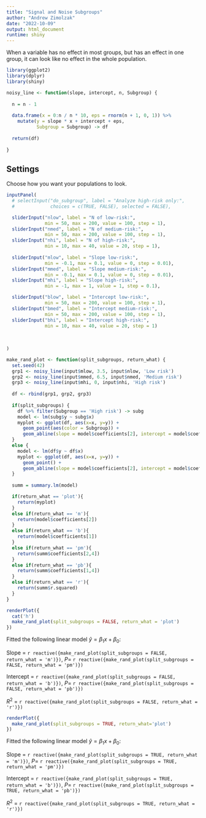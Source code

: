 ```yaml
---
title: "Signal and Noise Subgroups"
author: "Andrew Zimolzak"
date: "2022-10-09"
output: html_document
runtime: shiny
---
```


When a variable has no effect in most groups, but has an effect in one group,
it can look like no effect in the whole population.

```r
library(ggplot2)
library(dplyr)
library(shiny)
```

```r
noisy_line <- function(slope, intercept, n, Subgroup) {
  
  n = n - 1
  
  data.frame(x = 0:n / n * 10, eps = rnorm(n + 1, 0, 1)) %>%
    mutate(y = slope * x + intercept + eps,
           Subgroup = Subgroup) -> df
  
  return(df)
  
}
```




## Settings

Choose how you want your populations to look.

```r
inputPanel(
  # selectInput("do_subgroup", label = "Analyze high-risk only:",
  #             choices = c(TRUE, FALSE), selected = FALSE),

  sliderInput("nlow", label = "N of low-risk:",
              min = 50, max = 200, value = 100, step = 1),
  sliderInput("nmed", label = "N of medium-risk:",
              min = 50, max = 200, value = 100, step = 1),
  sliderInput("nhi", label = "N of high-risk:",
              min = 10, max = 40, value = 20, step = 1),
  
  sliderInput("mlow", label = "Slope low-risk:",
              min = -0.1, max = 0.1, value = 0, step = 0.01),
  sliderInput("mmed", label = "Slope medium-risk:",
              min = -0.1, max = 0.1, value = 0, step = 0.01),
  sliderInput("mhi", label = "Slope high-risk:",
              min = -1, max = 1, value = 1, step = 0.1),

  sliderInput("blow", label = "Intercept low-risk:",
              min = 50, max = 200, value = 100, step = 1),
  sliderInput("bmed", label = "Intercept medium-risk:",
              min = 50, max = 200, value = 100, step = 1),
  sliderInput("bhi", label = "Intercept high-risk:",
              min = 10, max = 40, value = 20, step = 1)
  
  
  
)
```


```r
make_rand_plot <- function(split_subgroups, return_what) {
  set.seed(42)
  grp1 <- noisy_line(input$mlow, 3.5, input$nlow, 'Low risk')
  grp2 <- noisy_line(input$mmed, 6.5, input$nmed, 'Medium risk')
  grp3 <- noisy_line(input$mhi, 0, input$nhi, 'High risk')
  
  df <- rbind(grp1, grp2, grp3)
  
  if(split_subgroups) {
    df %>% filter(Subgroup == 'High risk') -> subg
    model <- lm(subg$y ~ subg$x)
    myplot <- ggplot(df, aes(x=x, y=y)) +
      geom_point(aes(color = Subgroup)) +
      geom_abline(slope = model$coefficients[2], intercept = model$coefficients[1])
  }
  else {
    model <- lm(df$y ~ df$x)
    myplot <- ggplot(df, aes(x=x, y=y)) +
      geom_point() +
      geom_abline(slope = model$coefficients[2], intercept = model$coefficients[1])
  }
  
  summ = summary.lm(model)

  if(return_what == 'plot'){
    return(myplot)
  }
  else if(return_what == 'm'){
    return(model$coefficients[2])
  }
  else if(return_what == 'b'){
    return(model$coefficients[1])
  }
  else if(return_what == 'pm'){
    return(summ$coefficients[2,4])
  }
  else if(return_what == 'pb'){
    return(summ$coefficients[1,4])
  }
  else if(return_what == 'r'){
    return(summ$r.squared)
  }
}
```




```r
renderPlot({
  cat('h')
  make_rand_plot(split_subgroups = FALSE, return_what = 'plot')
})
```

Fitted the following linear model $\hat{y} = \beta_1 x + \beta_0$:

Slope = `r reactive({make_rand_plot(split_subgroups = FALSE, return_what = 'm')})`,
$P=$ `r reactive({make_rand_plot(split_subgroups = FALSE, return_what = 'pm')})`

Intercept = `r reactive({make_rand_plot(split_subgroups = FALSE, return_what = 'b')})`,
$P=$ `r reactive({make_rand_plot(split_subgroups = FALSE, return_what = 'pb')})`

$R^2$ = `r reactive({make_rand_plot(split_subgroups = FALSE, return_what = 'r')})`




```r
renderPlot({
  make_rand_plot(split_subgroups = TRUE, return_what='plot')
})
```

Fitted the following linear model $\hat{y} = \beta_1 x + \beta_0$:

Slope = `r reactive({make_rand_plot(split_subgroups = TRUE, return_what = 'm')})`,
$P=$ `r reactive({make_rand_plot(split_subgroups = TRUE, return_what = 'pm')})`

Intercept = `r reactive({make_rand_plot(split_subgroups = TRUE, return_what = 'b')})`,
$P=$ `r reactive({make_rand_plot(split_subgroups = TRUE, return_what = 'pb')})`

$R^2$ = `r reactive({make_rand_plot(split_subgroups = TRUE, return_what = 'r')})`
